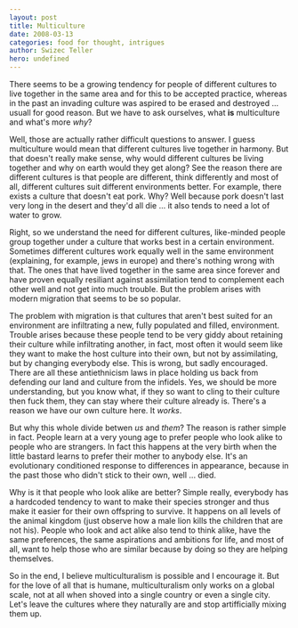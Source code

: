 ```yaml
---
layout: post
title: Multiculture
date: 2008-03-13
categories: food for thought, intrigues
author: Swizec Teller
hero: undefined
---
```


There seems to be a growing tendency for people of different cultures to live together in the same area and for this to be accepted practice, whereas in the past an invading culture was aspired to be erased and destroyed ... usuall for good reason. But we have to ask ourselves, what **is** multiculture and what's more _why_?

Well, those are actually rather difficult questions to answer. I guess multiculture would mean that different cultures live together in harmony. But that doesn't really make sense, why would different cultures be living together and why on earth would they get along? See the reason there are different cultures is that people are different, think differently and most of all, different cultures suit different environments better. For example, there exists a culture that doesn't eat pork. Why? Well because pork doesn't last very long in the desert and they'd all die ... it also tends to need a lot of water to grow.

Right, so we understand the need for different cultures, like-minded people group together under a culture that works best in a certain environment. Sometimes different cultures work equally well in the same environment (explaining, for example, jews in europe) and there's nothing wrong with that. The ones that have lived together in the same area since forever and have proven equally resiliant against assimilation tend to complement each other well and not get into much trouble. But the problem arises with modern migration that seems to be so popular.

The problem with migration is that cultures that aren't best suited for an environment are infiltrating a new, fully populated and filled, environment. Trouble arises because these people tend to be very giddy about retaining their culture while infiltrating another, in fact, most often it would seem like they want to make the host culture into their own, but not by assimilating, but by changing everybody else. This is wrong, but sadly encouraged. There are all these antiethnicism laws in place holding us back from defending our land and culture from the infidels. Yes, we should be more understanding, but you know what, if they so want to cling to their culture then fuck them, they can stay where their culture already is. There's a reason we have our own culture here. It _works_.

But why this whole divide betwen _us_ and _them_? The reason is rather simple in fact. People learn at a very young age to prefer people who look alike to people who are strangers. In fact this happens at the very birth when the little bastard learns to prefer their mother to anybody else. It's an evolutionary conditioned response to differences in appearance, because in the past those who didn't stick to their own, well ... died.

Why is it that people who look alike are better? Simple really, everybody has a hardcoded tendency to want to make their species stronger and thus make it easier for their own offspring to survive. It happens on all levels of the animal kingdom (just observe how a male lion kills the children that are not his). People who look and act alike also tend to think alike, have the same preferences, the same aspirations and ambitions for life, and most of all, want to help those who are similar because by doing so they are helping themselves.

So in the end, I believe multiculturalism is possible and I encourage it. But for the love of all that is humane, multiculturalism only works on a global scale, not at all when shoved into a single country or even a single city. Let's leave the cultures where they naturally are and stop artifficially mixing them up.
